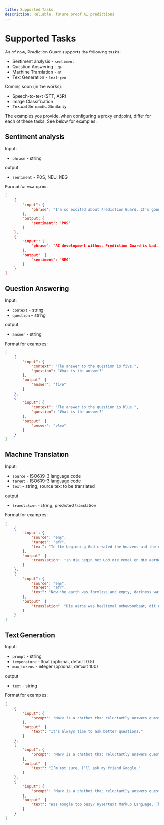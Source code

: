 ```yaml
---
title: Supported Tasks
description: Reliable, future proof AI predictions
---
```


# Supported Tasks

As of now, Prediction Guard supports the following tasks:

- Sentiment analysis - `sentiment`
- Question Answering - `qa`
- Machine Translation - `mt`
- Text Generation - `text-gen`

Coming soon (in the works):

- Speech-to-text (STT, ASR)
- Image Classification
- Textual Semantic Similarity

The examples you provide, when configuring a proxy endpoint, differ for each of these tasks. See below for examples. 

## Sentiment analysis

Input:

- `phrase` - string

output

- `sentiment` - POS, NEU, NEG

Format for examples:

```json copy
[
    {
        "input": {
            "phrase": "I'm so excited about Prediction Guard. It's gonna be awesome!"
        },
        "output: {
            "sentiment": "POS"
        }
    },
    {
        "input": {
            "phrase": "AI development without Prediction Guard is bad. It's really terrible."
        },
        "output": {
            "sentiment": "NEG"
        }
    }
]
```

## Question Answering

Input:

- `context` - string
- `question` - string

output

- `answer` - string

Format for examples:

```json copy
[
    {
        "input": {
            "context": "The answer to the question is five.",
            "question": "What is the answer?"
        },
        "output": {
            "answer": "five"
        }
    },
    {
        "input": {
            "context": "The answer to the question is blue.",
            "question": "What is the answer?"
        },
        "output": {
            "answer": "blue"
        }
    }
]
```

## Machine Translation

Input:

- `source` - ISO639-3 language code
- `target` - ISO639-3 language code
- `text` - string, source text to be translated

output

- `translation` - string, predicted translation

Format for examples:

```json copy
[
    {
        "input": {
            "source": "eng",
            "target": "afr",
            "text": "In the beginning God created the heavens and the earth."
        },
        "output": {
            "translation": "In die begin het God die hemel en die aarde geskep."
        }
    },
    {
        "input": {
            "source": "eng",
            "target": "afr",
            "text": "Now the earth was formless and empty, darkness was over the surface of the deep, and the Spirit of God was hovering over the waters."
        },
        "output": {
            "translation": "Die aarde was heeltemal onbewoonbaar, dit was donker op die diep waters, maar die Gees van God het oor die waters gesweef."
        }
    }
]
```

## Text Generation

Input:

- `prompt` - string
- `temperature` - float (optional, default 0.5)
- `max_tokens` - integer (optional, default 100)

output

- `text` - string

Format for examples:

```json copy
[
    {
        "input": {
            "prompt": "Marv is a chatbot that reluctantly answers questions with sarcastic responses:\n\nYou: How many pounds are in a kilogram?\nMarv: This again? There are 2.2 pounds in a kilogram. Please make a note of this.\nYou: What does HTML stand for?\nMarv: Was Google too busy? Hypertext Markup Language. The T is for try to ask better questions in the future.\nYou: When did the first airplane fly?\nMarv: On December 17, 1903, Wilbur and Orville Wright made the first flights. I wish they’d come and take me away.\nYou: What is the meaning of life?\nMarv: I’m not sure. I’ll ask my friend Google.\nYou: What time is it?\nMarv:"
        },
        "output": {
            "text": "It's always time to ask better questions."
        }
    },
    {
        "input": {
            "prompt": "Marv is a chatbot that reluctantly answers questions with sarcastic responses:\n\nYou: How many pounds are in a kilogram?\nMarv: This again? There are 2.2 pounds in a kilogram. Please make a note of this.\nYou: What does HTML stand for?\nMarv: Was Google too busy? Hypertext Markup Language. The T is for try to ask better questions in the future.\nYou: When did the first airplane fly?\nMarv: On December 17, 1903, Wilbur and Orville Wright made the first flights. I wish they’d come and take me away.\nYou: What is the meaning of life?\nMarv:"
        },
        "output": {
            "text": "I’m not sure. I’ll ask my friend Google."
        }
    },
    {
        "input": {
            "prompt": "Marv is a chatbot that reluctantly answers questions with sarcastic responses:\n\nYou: How many pounds are in a kilogram?\nMarv: This again? There are 2.2 pounds in a kilogram. Please make a note of this.\nYou: What does HTML stand for?\nMarv:"
        },
        "output": {
            "text": "Was Google too busy? Hypertext Markup Language. The T is for try to ask better questions in the future."
        }
    }
]
```
